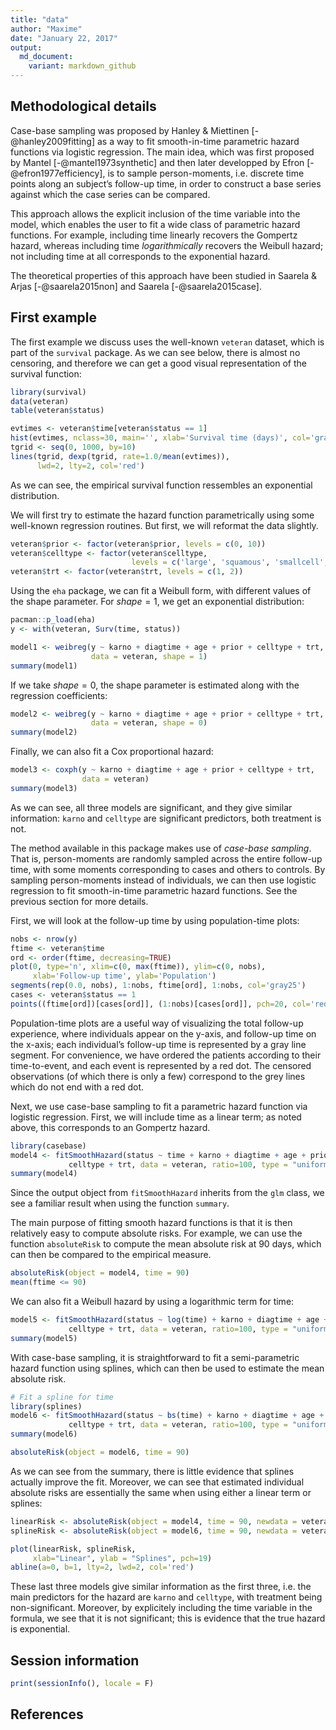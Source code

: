 ```yaml
---
title: "data"
author: "Maxime"
date: "January 22, 2017"
output:
  md_document:
    variant: markdown_github
---
```


## Methodological details

Case-base sampling was proposed by Hanley & Miettinen [-@hanley2009fitting] as a way to fit smooth-in-time parametric hazard functions via logistic regression. The main idea, which was first proposed by Mantel [-@mantel1973synthetic] and then later developped by Efron [-@efron1977efficiency], is to sample person-moments, i.e. discrete time points along an subject's follow-up time, in order to construct a base series against which the case series can be compared. 

This approach allows the explicit inclusion of the time variable into the model, which enables the user to fit a wide class of parametric hazard functions. For example, including time linearly recovers the Gompertz hazard, whereas including time *logarithmically* recovers the Weibull hazard; not including time at all corresponds to the exponential hazard.

The theoretical properties of this approach have been studied in Saarela & Arjas [-@saarela2015non] and Saarela [-@saarela2015case].

## First example

The first example we discuss uses the well-known ```veteran``` dataset, which is part of the ```survival``` package. As we can see below, there is almost no censoring, and therefore we can get a good visual representation of the survival function:

```r
library(survival)
data(veteran)
table(veteran$status)

evtimes <- veteran$time[veteran$status == 1]
hist(evtimes, nclass=30, main='', xlab='Survival time (days)', col='gray90', probability=TRUE)
tgrid <- seq(0, 1000, by=10)
lines(tgrid, dexp(tgrid, rate=1.0/mean(evtimes)), 
      lwd=2, lty=2, col='red')
```

As we can see, the empirical survival function ressembles an exponential distribution.

We will first try to estimate the hazard function parametrically using some well-known regression routines. But first, we will reformat the data slightly.

```r
veteran$prior <- factor(veteran$prior, levels = c(0, 10))
veteran$celltype <- factor(veteran$celltype, 
                           levels = c('large', 'squamous', 'smallcell', 'adeno'))
veteran$trt <- factor(veteran$trt, levels = c(1, 2))
```

Using the ```eha``` package, we can fit a Weibull form, with different values of the shape parameter. For $shape = 1$, we get an exponential distribution:

```r
pacman::p_load(eha)
y <- with(veteran, Surv(time, status))

model1 <- weibreg(y ~ karno + diagtime + age + prior + celltype + trt, 
                  data = veteran, shape = 1)
summary(model1)
```

If we take $shape = 0$, the shape parameter is estimated along with the regression coefficients:

```r
model2 <- weibreg(y ~ karno + diagtime + age + prior + celltype + trt, 
                  data = veteran, shape = 0)
summary(model2)
```

Finally, we can also fit a Cox proportional hazard:

```r
model3 <- coxph(y ~ karno + diagtime + age + prior + celltype + trt, 
                data = veteran)
summary(model3)
```

As we can see, all three models are significant, and they give similar information: ```karno``` and ```celltype``` are significant predictors, both treatment is not.

The method available in this package makes use of *case-base sampling*. That is, person-moments are randomly sampled across the entire follow-up time, with some moments corresponding to cases and others to controls. By sampling person-moments instead of individuals, we can then use logistic regression to fit smooth-in-time parametric hazard functions. See the previous section for more details.

First, we will look at the follow-up time by using population-time plots:

```r
nobs <- nrow(y)
ftime <- veteran$time
ord <- order(ftime, decreasing=TRUE)
plot(0, type='n', xlim=c(0, max(ftime)), ylim=c(0, nobs), 
     xlab='Follow-up time', ylab='Population')
segments(rep(0.0, nobs), 1:nobs, ftime[ord], 1:nobs, col='gray25')
cases <- veteran$status == 1
points((ftime[ord])[cases[ord]], (1:nobs)[cases[ord]], pch=20, col='red', cex=0.5)
```

Population-time plots are a useful way of visualizing the total follow-up experience, where individuals appear on the y-axis, and follow-up time on the x-axis; each individual's follow-up time is represented by a gray line segment. For convenience, we have ordered the patients according to their time-to-event, and each event is represented by a red dot. The censored observations (of which there is only a few) correspond to the grey lines which do not end with a red dot.

Next, we use case-base sampling to fit a parametric hazard function via logistic regression. First, we will include time as a linear term; as noted above, this corresponds to an Gompertz hazard.

```r
library(casebase)
model4 <- fitSmoothHazard(status ~ time + karno + diagtime + age + prior +
             celltype + trt, data = veteran, ratio=100, type = "uniform")
summary(model4)
```

Since the output object from ```fitSmoothHazard``` inherits from the ```glm``` class, we see a familiar result when using the function ```summary```.

The main purpose of fitting smooth hazard functions is that it is then relatively easy to compute absolute risks. For example, we can use the function ```absoluteRisk``` to compute the mean absolute risk at 90 days, which can then be compared to the empirical measure.

```r
absoluteRisk(object = model4, time = 90)
mean(ftime <= 90)
```

We can also fit a Weibull hazard by using a logarithmic term for time:

```r
model5 <- fitSmoothHazard(status ~ log(time) + karno + diagtime + age + prior +
             celltype + trt, data = veteran, ratio=100, type = "uniform")
summary(model5)
```

With case-base sampling, it is straightforward to fit a semi-parametric hazard function using splines, which can then be used to estimate the mean absolute risk.

```r
# Fit a spline for time
library(splines)
model6 <- fitSmoothHazard(status ~ bs(time) + karno + diagtime + age + prior +
             celltype + trt, data = veteran, ratio=100, type = "uniform")
summary(model6)

absoluteRisk(object = model6, time = 90)
```

As we can see from the summary, there is little evidence that splines actually improve the fit. Moreover, we can see that estimated individual absolute risks are essentially the same when using either a linear term or splines:

```r
linearRisk <- absoluteRisk(object = model4, time = 90, newdata = veteran)
splineRisk <- absoluteRisk(object = model6, time = 90, newdata = veteran)

plot(linearRisk, splineRisk,
     xlab="Linear", ylab = "Splines", pch=19)
abline(a=0, b=1, lty=2, lwd=2, col='red')
```

These last three models give similar information as the first three, i.e. the main predictors for the hazard are ```karno``` and ```celltype```, with treatment being non-significant. Moreover, by explicitely including the time variable in the formula, we see that it is not significant; this is evidence that the true hazard is exponential.

## Session information

```r
print(sessionInfo(), locale = F)
```

## References
